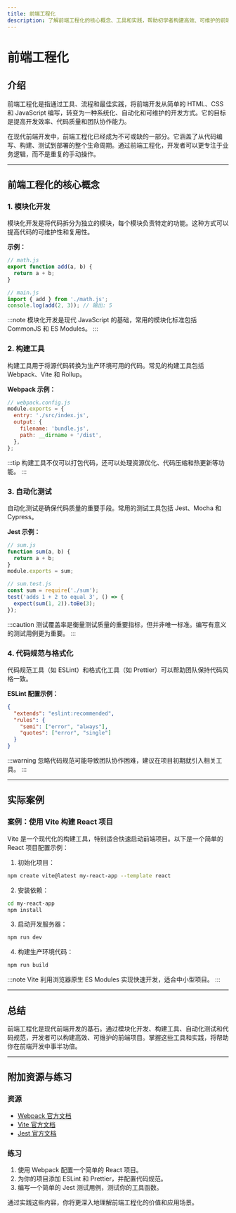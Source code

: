 ```yaml
---
title: 前端工程化
description: 了解前端工程化的核心概念、工具和实践，帮助初学者构建高效、可维护的前端项目。
---
```


# 前端工程化

## 介绍

前端工程化是指通过工具、流程和最佳实践，将前端开发从简单的 HTML、CSS 和 JavaScript 编写，转变为一种系统化、自动化和可维护的开发方式。它的目标是提高开发效率、代码质量和团队协作能力。

在现代前端开发中，前端工程化已经成为不可或缺的一部分。它涵盖了从代码编写、构建、测试到部署的整个生命周期。通过前端工程化，开发者可以更专注于业务逻辑，而不是重复的手动操作。

---

## 前端工程化的核心概念

### 1. 模块化开发

模块化开发是将代码拆分为独立的模块，每个模块负责特定的功能。这种方式可以提高代码的可维护性和复用性。

**示例：**
```javascript
// math.js
export function add(a, b) {
  return a + b;
}

// main.js
import { add } from './math.js';
console.log(add(2, 3)); // 输出: 5
```

:::note
模块化开发是现代 JavaScript 的基础，常用的模块化标准包括 CommonJS 和 ES Modules。
:::

### 2. 构建工具

构建工具用于将源代码转换为生产环境可用的代码。常见的构建工具包括 Webpack、Vite 和 Rollup。

**Webpack 示例：**
```javascript
// webpack.config.js
module.exports = {
  entry: './src/index.js',
  output: {
    filename: 'bundle.js',
    path: __dirname + '/dist',
  },
};
```

:::tip
构建工具不仅可以打包代码，还可以处理资源优化、代码压缩和热更新等功能。
:::

### 3. 自动化测试

自动化测试是确保代码质量的重要手段。常用的测试工具包括 Jest、Mocha 和 Cypress。

**Jest 示例：**
```javascript
// sum.js
function sum(a, b) {
  return a + b;
}
module.exports = sum;

// sum.test.js
const sum = require('./sum');
test('adds 1 + 2 to equal 3', () => {
  expect(sum(1, 2)).toBe(3);
});
```

:::caution
测试覆盖率是衡量测试质量的重要指标，但并非唯一标准。编写有意义的测试用例更为重要。
:::

### 4. 代码规范与格式化

代码规范工具（如 ESLint）和格式化工具（如 Prettier）可以帮助团队保持代码风格一致。

**ESLint 配置示例：**
```json
{
  "extends": "eslint:recommended",
  "rules": {
    "semi": ["error", "always"],
    "quotes": ["error", "single"]
  }
}
```

:::warning
忽略代码规范可能导致团队协作困难，建议在项目初期就引入相关工具。
:::

---

## 实际案例

### 案例：使用 Vite 构建 React 项目

Vite 是一个现代化的构建工具，特别适合快速启动前端项目。以下是一个简单的 React 项目配置示例：

1. 初始化项目：
```bash
npm create vite@latest my-react-app --template react
```

2. 安装依赖：
```bash
cd my-react-app
npm install
```

3. 启动开发服务器：
```bash
npm run dev
```

4. 构建生产环境代码：
```bash
npm run build
```

:::note
Vite 利用浏览器原生 ES Modules 实现快速开发，适合中小型项目。
:::

---

## 总结

前端工程化是现代前端开发的基石。通过模块化开发、构建工具、自动化测试和代码规范，开发者可以构建高效、可维护的前端项目。掌握这些工具和实践，将帮助你在前端开发中事半功倍。

---

## 附加资源与练习

### 资源
- [Webpack 官方文档](https://webpack.js.org/)
- [Vite 官方文档](https://vitejs.dev/)
- [Jest 官方文档](https://jestjs.io/)

### 练习
1. 使用 Webpack 配置一个简单的 React 项目。
2. 为你的项目添加 ESLint 和 Prettier，并配置代码规范。
3. 编写一个简单的 Jest 测试用例，测试你的工具函数。

通过实践这些内容，你将更深入地理解前端工程化的价值和应用场景。
